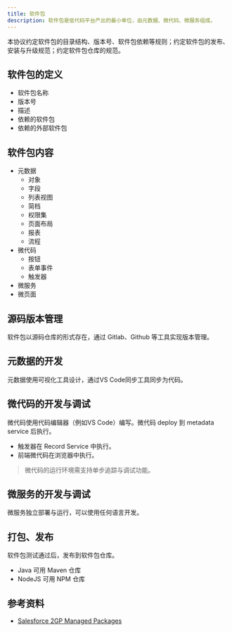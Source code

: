 ```yaml
---
title: 软件包
description: 软件包是低代码平台产出的最小单位，由元数据、微代码、微服务组成。
---
```


本协议约定软件包的目录结构、版本号、软件包依赖等规则；约定软件包的发布、安装与升级规范；约定软件包仓库的规范。

## 软件包的定义

- 软件包名称
- 版本号
- 描述
- 依赖的软件包
- 依赖的外部软件包

## 软件包内容

- 元数据
  - 对象
  - 字段
  - 列表视图
  - 简档
  - 权限集
  - 页面布局
  - 报表
  - 流程
- 微代码
  - 按钮
  - 表单事件
  - 触发器
- 微服务
- 微页面

## 源码版本管理

软件包以源码仓库的形式存在，通过 Gitlab、Github 等工具实现版本管理。

## 元数据的开发

元数据使用可视化工具设计，通过VS Code同步工具同步为代码。

## 微代码的开发与调试

微代码使用代码编辑器（例如VS Code）编写。微代码 deploy 到 metadata service 后执行。

- 触发器在 Record Service 中执行。
- 前端微代码在浏览器中执行。

> 微代码的运行环境需支持单步追踪与调试功能。

## 微服务的开发与调试

微服务独立部署与运行，可以使用任何语言开发。

## 打包、发布

软件包测试通过后，发布到软件包仓库。
- Java 可用 Maven 仓库
- NodeJS 可用 NPM 仓库

## 参考资料

- [Salesforce 2GP Managed Packages](https://developer.salesforce.com/docs/atlas.en-us.sfdx_dev.meta/sfdx_dev/sfdx_dev_dev2gp_comparison.htm)
